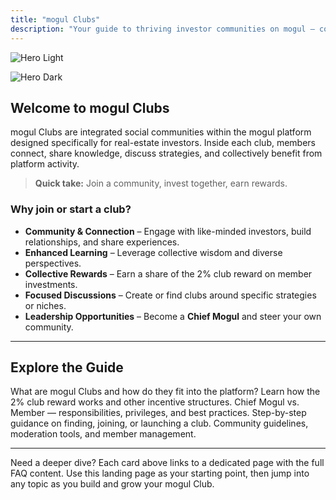```yaml
---
title: "mogul Clubs"
description: "Your guide to thriving investor communities on mogul — connect, learn, and earn together."
---
```


<img
  className="block dark:hidden"
  src="/images/hero-light.png"
  alt="Hero Light"
/>

<img
  className="hidden dark:block"
  src="/images/hero-dark.png"
  alt="Hero Dark"
/>

## Welcome to mogul Clubs

mogul Clubs are integrated social communities within the mogul platform designed specifically for real-estate investors. Inside each club, members connect, share knowledge, discuss strategies, and collectively benefit from platform activity.

> **Quick take:** Join a community, invest together, earn rewards.

### Why join or start a club?

- **Community & Connection** – Engage with like-minded investors, build relationships, and share experiences.
- **Enhanced Learning** – Leverage collective wisdom and diverse perspectives.
- **Collective Rewards** – Earn a share of the 2% club reward on member investments.
- **Focused Discussions** – Create or find clubs around specific strategies or niches.
- **Leadership Opportunities** – Become a **Chief Mogul** and steer your own community.

---

## Explore the Guide

<CardGroup cols={2}>
  <Card 
    title="Understanding mogul Clubs" 
    icon="handshake" 
    href="./understanding-mogul-clubs"
  >
    What are mogul Clubs and how do they fit into the platform?
  </Card>
  <Card 
    title="Rewards & Mechanics" 
    icon="coins" 
    href="./rewards-and-mechanics"
  >
    Learn how the 2% club reward works and other incentive structures.
  </Card>
  <Card 
    title="Roles & Participation" 
    icon="users" 
    href="./roles-and-participation"
  >
    Chief Mogul vs. Member — responsibilities, privileges, and best practices.
  </Card>
  <Card 
    title="Joining & Creating Clubs"
    icon="circle-plus"
    href="./joining-and-creating"
  >
    Step-by-step guidance on finding, joining, or launching a club.
  </Card>
  <Card 
    title="Governance & Moderation"
    icon="gavel"
    href="./governance-and-moderation"
  >
    Community guidelines, moderation tools, and member management.
  </Card>
</CardGroup>


---

Need a deeper dive? Each card above links to a dedicated page with the full FAQ content. Use this landing page as your starting point, then jump into any topic as you build and grow your mogul Club.
